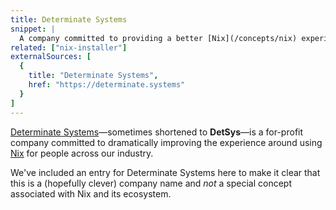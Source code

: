 ```yaml
---
title: Determinate Systems
snippet: |
  A company committed to providing a better [Nix](/concepts/nix) experience for everyone
related: ["nix-installer"]
externalSources: [
  {
    title: "Determinate Systems",
    href: "https://determinate.systems"
  }
]
---
```


[Determinate Systems][ds]&mdash;sometimes shortened to **DetSys**&mdash;is a for-profit company committed to dramatically improving the experience around using [Nix] for people across our industry.

We've included an entry for Determinate Systems here to make it clear that this is a (hopefully clever) company name and *not* a special concept associated with Nix and its ecosystem.

[ds]: https://determinate.systems
[nix]: /concepts/nix
